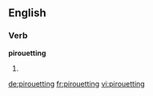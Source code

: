 ==English==

===Verb===
'''pirouetting'''

# {{present participle of|pirouette}}

[[de:pirouetting]]
[[fr:pirouetting]]
[[vi:pirouetting]]